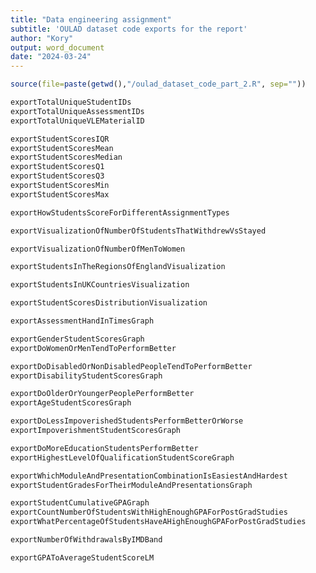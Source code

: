 ---
title: "Data engineering assignment"
subtitle: 'OULAD dataset code exports for the report'
author: "Kory"
output: word_document
date: "2024-03-24"
---


```{r setup, include=FALSE, echo=FALSE}
source(file=paste(getwd(),"/oulad_dataset_code_part_2.R", sep="")) 
```

```{r export_intro_001, include=TRUE, echo=FALSE}
exportTotalUniqueStudentIDs
exportTotalUniqueAssessmentIDs
exportTotalUniqueVLEMaterialID
```

```{r export_intro_002, include=TRUE, echo=FALSE}
exportStudentScoresIQR
exportStudentScoresMean
exportStudentScoresMedian
exportStudentScoresQ1
exportStudentScoresQ3
exportStudentScoresMin
exportStudentScoresMax
```


```{r export_intro_003, include=TRUE, echo=FALSE}
exportHowStudentsScoreForDifferentAssignmentTypes
```


```{r export_intro_004, include=TRUE, echo=FALSE}
exportVisualizationOfNumberOfStudentsThatWithdrewVsStayed
```


```{r export_intro_005, include=TRUE, echo=FALSE}
exportVisualizationOfNumberOfMenToWomen
```


```{r export_intro_006, include=TRUE, echo=FALSE}
exportStudentsInTheRegionsOfEnglandVisualization
```



```{r export_intro_007, include=TRUE, echo=FALSE}
exportStudentsInUKCountriesVisualization
```


```{r export_intro_008, include=TRUE, echo=FALSE}
exportStudentScoresDistributionVisualization
```




```{r export_001, include=TRUE, echo=FALSE}
exportAssessmentHandInTimesGraph
```

```{r export_003, include=TRUE, echo=FALSE}
exportGenderStudentScoresGraph
exportDoWomenOrMenTendToPerformBetter
```

```{r export_004, include=TRUE, echo=FALSE}
exportDoDisabledOrNonDisabledPeopleTendToPerformBetter
exportDisabilityStudentScoresGraph
```

```{r export_005, include=TRUE, echo=FALSE}
exportDoOlderOrYoungerPeoplePerformBetter
exportAgeStudentScoresGraph
```

```{r export_006, include=TRUE, echo=FALSE}
exportDoLessImpoverishedStudentsPerformBetterOrWorse
exportImpoverishmentStudentScoresGraph
```

```{r export_007, include=TRUE, echo=FALSE}
exportDoMoreEducationStudentsPerformBetter
exportHighestLevelOfQualificationStudentScoreGraph
```

```{r export_008, include=TRUE, echo=FALSE}
exportWhichModuleAndPresentationCombinationIsEasiestAndHardest
exportStudentGradesForTheirModuleAndPresentationsGraph
```

```{r export_009, include=TRUE, echo=FALSE}
exportStudentCumulativeGPAGraph
exportCountNumberOfStudentsWithHighEnoughGPAForPostGradStudies
exportWhatPercentageOfStudentsHaveAHighEnoughGPAForPostGradStudies
```

```{r export_010, include=TRUE, echo=FALSE}
exportNumberOfWithdrawalsByIMDBand
```

```{r export_011, include=TRUE, echo=FALSE}
exportGPAToAverageStudentScoreLM
```












